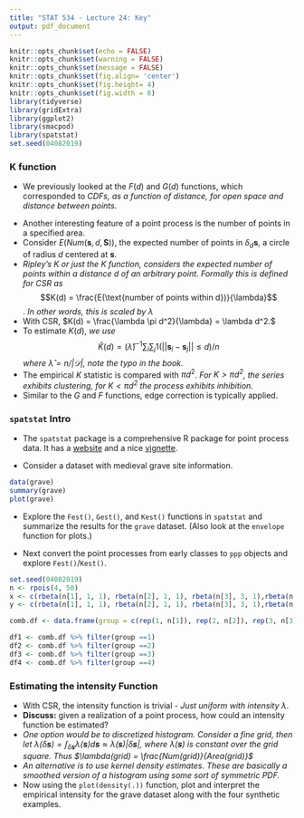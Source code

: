 ```yaml
---
title: "STAT 534 - Lecture 24: Key"
output: pdf_document
---
```


```r
knitr::opts_chunk$set(echo = FALSE)
knitr::opts_chunk$set(warning = FALSE)
knitr::opts_chunk$set(message = FALSE)
knitr::opts_chunk$set(fig.align= 'center')
knitr::opts_chunk$set(fig.height= 4)
knitr::opts_chunk$set(fig.width = 6)
library(tidyverse)
library(gridExtra)
library(ggplot2)
library(smacpod)
library(spatstat)
set.seed(04082019)
```

### K function

- We previously looked at the $F(d)$ and $G(d)$ functions, which corresponded to *CDFs, as a function of distance, for open space and distance between points.*

\vfill

- Another interesting feature of a point process is the number of points in a specified area.
\vfill
- Consider $E(Num(\boldsymbol{s},d,\boldsymbol{S}))$, the expected number of points in $\delta_d\boldsymbol{s}$, a circle of radius $d$ centered at $\boldsymbol{s}$.
\vfill
- *Ripley's K or just the K function, considers the expected number of points within a distance $d$ of an arbitrary point. Formally this is defined for CSR as*
$$K(d) = \frac{E(\text{number of points within d})}{\lambda}$$.
*In other words, this is scaled by $\lambda$*
\vfill
- With CSR, $K(d) = \frac{\lambda \pi d^2}{\lambda} = \lambda d^2.$
\vfill
- To estimate $K(d)$, *we use*
$$\hat{K}(d) = (\hat{\lambda})^{-1}\sum_i \sum_j 1(||\boldsymbol{s}_i - \boldsymbol{s}_j|| \leq d)/n$$
*where $\hat{\lambda} = n / |\mathcal{D}|$, note the typo in the book.*
\vfill
- The empirical $K$ statistic is compared with $\pi d^2$. *For $K > \pi d^2$, the series exhibits clustering, for $K < \pi d^2$ the process exhibits inhibition.*
\vfill
- Similar to the $G$ and $F$ functions, edge correction is typically applied.
\newpage

### `spatstat` Intro
- The `spatstat` package is a comprehensive R package for point process data. It has a [website](http://spatstat.org) and a nice [vignette](https://cran.r-project.org/web/packages/spatstat/vignettes/getstart.pdf).
\vfill

- Consider a dataset with medieval grave site information.
```r
data(grave)
summary(grave)
plot(grave)
```
\vfill
- Explore the `Fest()`, `Gest()`, and `Kest()` functions in `spatstat` and summarize the results for the `grave` dataset. (Also look at the `envelope` function for plots.)


\vfill

\newpage
- Next convert the point processes from early classes to `ppp` objects and explore `Fest()`/`Kest()`.

```r
set.seed(04082019)
n <- rpois(4, 50)
x <- c(rbeta(n[1], 1, 1), rbeta(n[2], 1, 1), rbeta(n[3], 3, 1),rbeta(n[4], 3, 3))
y <- c(rbeta(n[1], 1, 1), rbeta(n[2], 1, 1), rbeta(n[3], 3, 1),rbeta(n[4], 3, 3))

comb.df <- data.frame(group = c(rep(1, n[1]), rep(2, n[2]), rep(3, n[3]), rep(4, n[4])), x = x, y = y)

df1 <- comb.df %>% filter(group ==1)
df2 <- comb.df %>% filter(group ==2)
df3 <- comb.df %>% filter(group ==3)
df4 <- comb.df %>% filter(group ==4)
```


### Estimating the intensity Function 

- With CSR, the intensity function is trivial - *Just uniform with intensity $\lambda$*.
\vfill
- __Discuss:__ given a realization of a point process, how could an intensity function be estimated?
\vfill
- *One option would be to discretized histogram. Consider a fine grid, then let $\lambda(\delta \boldsymbol{s}) = \int_{\delta \boldsymbol{s}} \lambda(\boldsymbol{s}) d\boldsymbol{s} \approx \lambda(\boldsymbol{s}) |\delta \boldsymbol{s}|,$ where $\lambda(\boldsymbol{s})$ is constant over the grid square. Thus $\lambda(grid) = \frac{Num(grid)}{Area(grid)}$*
\vfill
- *An alternative is to use kernel density estimates. These are basically a smoothed version of a histogram using some sort of symmetric PDF.*
\vfill
- Now using the `plot(density(.))` function, plot and interpret the empirical intensity for the grave dataset along with the four synthetic examples.

\vfill